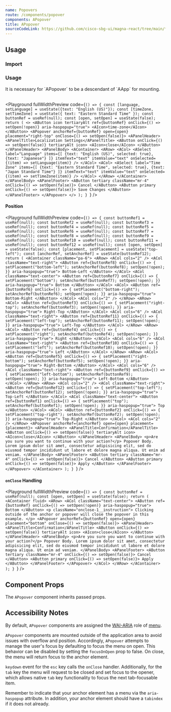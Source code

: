```yaml
---
name: Popovers
route: /components/popover
components: APopover
title: APopover
sourceCodeLink: https://github.com/cisco-sbg-ui/magna-react/tree/main/framework/components/APopover
---
```


## Usage

### Import

<ComponentImport components="APopover" />

### Usage

<AAlert dismissable={false}>
  It is necessary for `APopover` to be a descendant of `AApp` for mounting.
</AAlert>

<br />
<br />

<Playground
  fullWidthPreview
  code={`() => {
  const [language, setLanguage] = useState({text: "English (US)"});
  const [timeZone, setTimeZone] = useState({
    text: "Eastern Standard Time"
  });
  const buttonRef = useRef(null);
  const [open, setOpen] = useState(false);
  return (
    <>
      <AButton
        icon
        tertiaryAlt
        ref={buttonRef}
        onClick={() => setOpen(!open)}
        aria-haspopup="true">
        <AIcon>time-zone</AIcon>
      </AButton>
      <APopover
        anchorRef={buttonRef}
        open={open}
        placement="right-top"
        onClose={() => setOpen(false)}>
        <APanelHeader>
          <APanelTitle>Localization Settings</APanelTitle>
          <AButton onClick={() => setOpen(false)} tertiaryAlt icon>
            <AIcon>close</AIcon>
          </AButton>
        </APanelHeader>
        <APanelBody>
          <AContainer>
            <ARow>
              <ACol>
                <ASelect
                  label="Language"
                  items={[
                    {text: "English (US)", selected: true},
                    {text: "Japanese"}
                  ]}
                  itemText="text"
                  itemValue="text"
                  onSelected={(item) => setLanguage(item)}
                />
              </ACol>
              <ACol>
                <ASelect
                  label="Time Zone"
                  items={[
                    {text: "Eastern Standard Time", selected: true},
                    {text: "Japan Standard Time"}
                  ]}
                  itemText="text"
                  itemValue="text"
                  onSelected={(item) => setTimeZone(item)}
                />
              </ACol>
            </ARow>
          </AContainer>
        </APanelBody>
        <APanelFooter>
          <AButton tertiary className="mr-4" onClick={() => setOpen(false)}>
            Cancel
          </AButton>
          <AButton primary onClick={() => setOpen(false)}>
            Save Changes
          </AButton>
        </APanelFooter>
      </APopover>
    </>
  );
}
`}
/>

#### Position

<Playground
  fullWidthPreview
  code={`() => {
  const buttonRef1 = useRef(null);
  const buttonRef2 = useRef(null);
  const buttonRef3 = useRef(null);
  const buttonRef4 = useRef(null);
  const buttonRef5 = useRef(null);
  const buttonRef6 = useRef(null);
  const buttonRef7 = useRef(null);
  const buttonRef8 = useRef(null);
  const buttonRef9 = useRef(null);
  const buttonRef10 = useRef(null);
  const buttonRef11 = useRef(null);
  const buttonRef12 = useRef(null);
  const [open, setOpen] = useState(false);
  const [placement, setPlacement] = useState("top-left");
  const [anchorRef, setAnchorRef] = useState(buttonRef12);
  return (
    <AContainer className="pa-6">
      <ARow>
        <ACol cols="2" />
        <ACol className="text-right">
          <AButton
            ref={buttonRef8}
            onClick={() => {
              setPlacement("bottom-left");
              setAnchorRef(buttonRef8);
              setOpen(!open);
            }}
            aria-haspopup="true">
            Bottom-Left
          </AButton>
        </ACol>
        <ACol className="text-center">
          <AButton
            ref={buttonRef7}
            onClick={() => {
              setPlacement("bottom");
              setAnchorRef(buttonRef7);
              setOpen(!open);
            }}
            aria-haspopup="true">
            Bottom
          </AButton>
        </ACol>
        <ACol>
          <AButton
            ref={buttonRef6}
            onClick={() => {
              setPlacement("bottom-right");
              setAnchorRef(buttonRef6);
              setOpen(!open);
            }}
            aria-haspopup="true">
            Bottom-Right
          </AButton>
        </ACol>
        <ACol cols="2" />
      </ARow>
      <ARow>
        <ACol>
          <AButton
            ref={buttonRef3}
            onClick={() => {
              setPlacement("right-top");
              setAnchorRef(buttonRef3);
              setOpen(!open);
            }}
            aria-haspopup="true">
            Right-Top
          </AButton>
        </ACol>
        <ACol cols="6" />
        <ACol className="text-right">
          <AButton
            ref={buttonRef11}
            onClick={() => {
              setPlacement("left-top");
              setAnchorRef(buttonRef11);
              setOpen(!open);
            }}
            aria-haspopup="true">
            Left-Top
          </AButton>
        </ACol>
      </ARow>
      <ARow>
        <ACol>
          <AButton
            ref={buttonRef4}
            onClick={() => {
              setPlacement("right");
              setAnchorRef(buttonRef4);
              setOpen(!open);
            }}
            aria-haspopup="true">
            Right
          </AButton>
        </ACol>
        <ACol cols="6" />
        <ACol className="text-right">
          <AButton
            ref={buttonRef10}
            onClick={() => {
              setPlacement("left");
              setAnchorRef(buttonRef10);
              setOpen(!open);
            }}
            aria-haspopup="true">
            Left
          </AButton>
        </ACol>
      </ARow>
      <ARow>
        <ACol>
          <AButton
            ref={buttonRef5}
            onClick={() => {
              setPlacement("right-bottom");
              setAnchorRef(buttonRef5);
              setOpen(!open);
            }}
            aria-haspopup="true">
            Right-Bottom
          </AButton>
        </ACol>
        <ACol cols="6" />
        <ACol className="text-right">
          <AButton
            ref={buttonRef9}
            onClick={() => {
              setPlacement("left-bottom");
              setAnchorRef(buttonRef9);
              setOpen(!open);
            }}
            aria-haspopup="true">
            Left-Bottom
          </AButton>
        </ACol>
      </ARow>
      <ARow>
        <ACol cols="2" />
        <ACol className="text-right">
          <AButton
            ref={buttonRef12}
            onClick={() => {
              setPlacement("top-left");
              setAnchorRef(buttonRef12);
              setOpen(!open);
            }}
            aria-haspopup="true">
            Top-Left
          </AButton>
        </ACol>
        <ACol className="text-center">
          <AButton
            ref={buttonRef1}
            onClick={() => {
              setPlacement("top");
              setAnchorRef(buttonRef1);
              setOpen(!open);
            }}
            aria-haspopup="true">
            Top
          </AButton>
        </ACol>
        <ACol>
          <AButton
            ref={buttonRef2}
            onClick={() => {
              setPlacement("top-right");
              setAnchorRef(buttonRef2);
              setOpen(!open);
            }}
            aria-haspopup="true">
            Top-Right
          </AButton>
        </ACol>
        <ACol cols="2" />
      </ARow>
      <APopover anchorRef={anchorRef} open={open} placement={placement}>
        <APanelHeader>
          <APanelTitle>Confirmation</APanelTitle>
          <AButton onClick={() => setOpen(false)} tertiaryAlt icon>
            <AIcon>close</AIcon>
          </AButton>
        </APanelHeader>
        <APanelBody>
          <p>Are you sure you want to continue with your action?</p>
          Popover Body. Lorem ipsum dolor sit amet, consectetur adipisicing elit,
          sed do eiusmod tempor incididunt ut labore et dolore magna aliqua. Ut
          enim ad veniam.
        </APanelBody>
        <APanelFooter>
          <AButton tertiary className="mr-4" onClick={() => setOpen(false)}>
            Cancel
          </AButton>
          <AButton primary onClick={() => setOpen(false)}>
            Apply
          </AButton>
        </APanelFooter>
      </APopover>
    </AContainer>
  );
}
`}
/>

#### `onClose` Handling

<Playground
  fullWidthPreview
  code={`() => {
  const buttonRef = useRef(null);
  const [open, setOpen] = useState(false);
  return (
    <AContainer fluid>
      <ARow>
        <ACol className="text-center">
          <AButton
            ref={buttonRef}
            onClick={() => setOpen(!open)}
            aria-haspopup="true">
            Bottom
          </AButton>
          <p className="onclose-1__instruction">
            Clicking outside of the anchor or popover will close the popover
            in this example.
          </p>
          <APopover
            anchorRef={buttonRef}
            open={open}
            placement="bottom"
            onClose={() => setOpen(false)}>
            <APanelHeader>
              <APanelTitle>Confirmation</APanelTitle>
              <AButton onClick={() => setOpen(false)} tertiaryAlt icon>
                <AIcon>close</AIcon>
              </AButton>
            </APanelHeader>
            <APanelBody>
              <p>Are you sure you want to continue with your action?</p>
              Popover Body. Lorem ipsum dolor sit amet, consectetur adipisicing
              elit, sed do eiusmod tempor incididunt ut labore et dolore magna
              aliqua. Ut enim ad veniam.
            </APanelBody>
            <APanelFooter>
              <AButton
                tertiary
                className="mr-4"
                onClick={() => setOpen(false)}>
                Cancel
              </AButton>
              <AButton primary onClick={() => setOpen(false)}>
                Apply
              </AButton>
            </APanelFooter>
          </APopover>
        </ACol>
      </ARow>
    </AContainer>
  );
}
`}
/>

## Component Props

The `APopover` component inherits passed props.

<Props of="APopover" />

## Accessibility Notes

By default, `APopover` components are assigned the [WAI-ARIA](https://www.w3.org/WAI/standards-guidelines/aria/) role of [menu](https://www.w3.org/TR/wai-aria/#menu).

`APopover` components are mounted outside of the application area to avoid issues with overflow and position.
Accordingly, `APopover` attempts to manage the user's focus by defaulting to focus the menu on open.
This behavior can be disabled by setting the `focusOnOpen` prop to false.
On close, the menu will return focus to the anchor element.

`keydown` event for the `esc` key calls the `onClose` handler. Additionally, for the `tab`
key the menu will request to be closed and set focus to the opener, which allows native `tab`
key functionality to focus the next tab-focusable item.

Remember to indicate that your anchor element has a menu via the `aria-haspopup` attribute. In addition, your anchor element should have a `tabindex` if it does not already.
